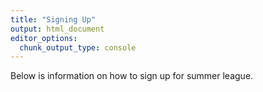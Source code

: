 ```yaml
---
title: "Signing Up"
output: html_document
editor_options: 
  chunk_output_type: console
---
```



Below is information on how to sign up for summer league.





